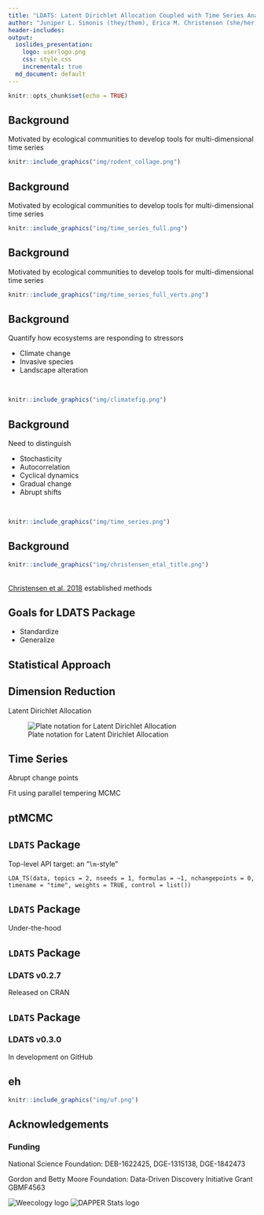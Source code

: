 ```yaml
---
title: "LDATS: Latent Dirichlet Allocation Coupled with Time Series Analyses"
author: "Juniper L. Simonis (they/them), Erica M. Christensen (she/her), David J. Harris (he/him), Renata M. Diaz (she/her), Hao Ye (he/him), Ethan P. White (he/him), S.K. Morgan Ernest (she/her)"
header-includes: 
output:
  ioslides_presentation: 
    logo: userlogo.png
    css: style.css
    incremental: true
  md_document: default
---
```


```r
knitr::opts_chunk$set(echo = TRUE)
```
## Background

Motivated by ecological communities to develop tools for  multi-dimensional time series


```r
knitr::include_graphics("img/rodent_collage.png")
```

## Background

Motivated by ecological communities to develop tools for  multi-dimensional time series


```r
knitr::include_graphics("img/time_series_full.png")
```

## Background

Motivated by ecological communities to develop tools for  multi-dimensional time series


```r
knitr::include_graphics("img/time_series_full_verts.png")
```



## Background

Quantify how ecosystems are responding to stressors

<div class="columns-2">
* Climate change
* Invasive species
* Landscape alteration

<br>
```r
knitr::include_graphics("img/climatefig.png")
```
</div>

## Background

<div class="columns-2">

Need to distinguish

* Stochasticity
* Autocorrelation
* Cyclical dynamics
* Gradual change
* Abrupt shifts

<br>
```r
knitr::include_graphics("img/time_series.png")
```

</div>

## Background

```r
knitr::include_graphics("img/christensen_etal_title.png")
```

<br>
[Christensen et al. 2018](https://esajournals.onlinelibrary.wiley.com/doi/full/10.1002/ecy.2373) established methods

## Goals for LDATS Package

* Standardize
* Generalize


## Statistical Approach


## Dimension Reduction

Latent Dirichlet Allocation

![Plate notation for Latent Dirichlet Allocation](img/lda.png "Plate notation for Latent Dirichlet Allocation")

## Time Series

Abrupt change points

Fit using parallel tempering MCMC

## ptMCMC


## `LDATS` Package

Top-level API target: an "`lm`-style"

`
LDA_TS(data, topics = 2, nseeds = 1, formulas = ~1, nchangepoints = 0, 
    timename = "time", weights = TRUE, control = list())
`

## `LDATS` Package

Under-the-hood


## `LDATS` Package

### LDATS v0.2.7

Released on CRAN

## `LDATS` Package

### LDATS v0.3.0

In development on GitHub

## eh

```r
knitr::include_graphics("img/uf.png")
```

## Acknowledgements

### Funding 

National Science Foundation: DEB-1622425, DGE-1315138, DGE-1842473

Gordon and Betty Moore Foundation: Data-Driven Discovery Initiative Grant GBMF4563 


![Weecology logo](img/weecology_logo.png)
![DAPPER Stats logo](img/logo_web_color.png)